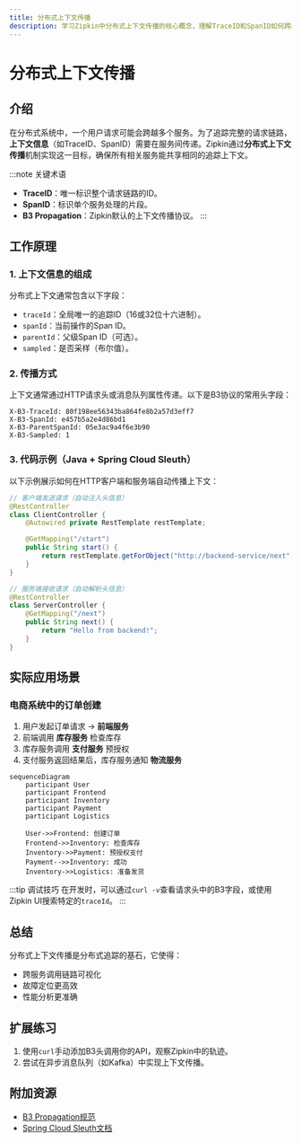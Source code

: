 ```yaml
---
title: 分布式上下文传播
description: 学习Zipkin中分布式上下文传播的核心概念，理解TraceID和SpanID如何跨服务传递，以及B3传播协议的工作原理。
---
```


# 分布式上下文传播

## 介绍

在分布式系统中，一个用户请求可能会跨越多个服务。为了追踪完整的请求链路，**上下文信息**（如TraceID、SpanID）需要在服务间传递。Zipkin通过**分布式上下文传播**机制实现这一目标，确保所有相关服务能共享相同的追踪上下文。

:::note 关键术语
- **TraceID**：唯一标识整个请求链路的ID。
- **SpanID**：标识单个服务处理的片段。
- **B3 Propagation**：Zipkin默认的上下文传播协议。
:::

## 工作原理

### 1. 上下文信息的组成
分布式上下文通常包含以下字段：
- `traceId`：全局唯一的追踪ID（16或32位十六进制）。
- `spanId`：当前操作的Span ID。
- `parentId`：父级Span ID（可选）。
- `sampled`：是否采样（布尔值）。

### 2. 传播方式
上下文通常通过HTTP请求头或消息队列属性传递。以下是B3协议的常用头字段：
```
X-B3-TraceId: 80f198ee56343ba864fe8b2a57d3eff7
X-B3-SpanId: e457b5a2e4d86bd1
X-B3-ParentSpanId: 05e3ac9a4f6e3b90
X-B3-Sampled: 1
```

### 3. 代码示例（Java + Spring Cloud Sleuth）
以下示例展示如何在HTTP客户端和服务端自动传播上下文：

```java
// 客户端发送请求（自动注入头信息）
@RestController
class ClientController {
    @Autowired private RestTemplate restTemplate;

    @GetMapping("/start")
    public String start() {
        return restTemplate.getForObject("http://backend-service/next", String.class);
    }
}

// 服务端接收请求（自动解析头信息）
@RestController
class ServerController {
    @GetMapping("/next")
    public String next() {
        return "Hello from backend!";
    }
}
```

## 实际应用场景

### 电商系统中的订单创建
1. 用户发起订单请求 → **前端服务**
2. 前端调用 **库存服务** 检查库存
3. 库存服务调用 **支付服务** 预授权
4. 支付服务返回结果后，库存服务通知 **物流服务**

```mermaid
sequenceDiagram
    participant User
    participant Frontend
    participant Inventory
    participant Payment
    participant Logistics

    User->>Frontend: 创建订单
    Frontend->>Inventory: 检查库存
    Inventory->>Payment: 预授权支付
    Payment-->>Inventory: 成功
    Inventory->>Logistics: 准备发货
```

:::tip 调试技巧
在开发时，可以通过`curl -v`查看请求头中的B3字段，或使用Zipkin UI搜索特定的`traceId`。
:::

## 总结

分布式上下文传播是分布式追踪的基石，它使得：
- 跨服务调用链路可视化
- 故障定位更高效
- 性能分析更准确

## 扩展练习
1. 使用`curl`手动添加B3头调用你的API，观察Zipkin中的轨迹。
2. 尝试在异步消息队列（如Kafka）中实现上下文传播。

## 附加资源
- [B3 Propagation规范](https://github.com/openzipkin/b3-propagation)
- [Spring Cloud Sleuth文档](https://spring.io/projects/spring-cloud-sleuth)